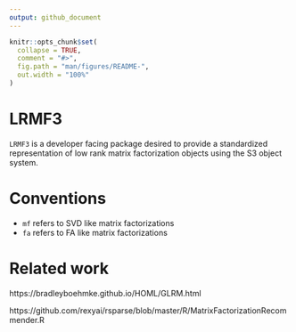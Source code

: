 ```yaml
---
output: github_document
---
```


<!-- README.md is generated from README.Rmd. Please edit that file -->

```r
knitr::opts_chunk$set(
  collapse = TRUE,
  comment = "#>",
  fig.path = "man/figures/README-",
  out.width = "100%"
)
```

# LRMF3

<!-- badges: start -->
<!-- badges: end -->

`LRMF3` is a developer facing package desired to provide a standardized representation of low rank matrix factorization objects using the S3 object system.

# Conventions

- `mf` refers to SVD like matrix factorizations
- `fa` refers to FA like matrix factorizations


# Related work


https://bradleyboehmke.github.io/HOML/GLRM.html

https://github.com/rexyai/rsparse/blob/master/R/MatrixFactorizationRecommender.R
